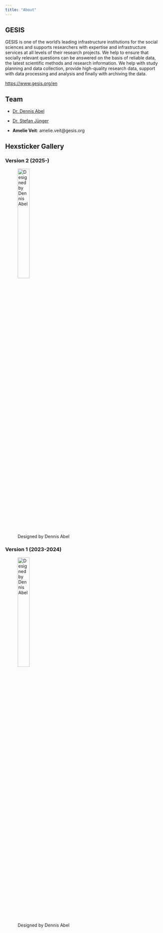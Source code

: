 ```yaml
---
title: "About"
---
```


## GESIS
GESIS is one of the world's leading infrastructure institutions for the social sciences and supports researchers with expertise and infrastructure services at all levels of their research projects. We help to ensure that socially relevant questions can be answered on the basis of reliable data, the latest scientific methods and research information. We help with study planning and data collection, provide high-quality research data, support with data processing and analysis and finally with archiving the data.

[https://www.gesis.org/en](GESIS Homepage)

## Team
- [Dr. Dennis Abel](https://www.gesis.org/en/institute/about-us/staff/person/Dennis.Abel)

- [Dr. Stefan Jünger](https://www.gesis.org/en/institute/about-us/staff/person/stefan.juenger)

- **Amelie Veit**: amelie.veit@gesis.org

## Hexsticker Gallery

### Version 2 (2025-)

![Designed by Dennis Abel](images/gxc_v2.png){ width=30% align=left }

### Version 1 (2023-2024)

![Designed by Dennis Abel](images/gxclogo_v1_bright.png){ width=30% align=left }